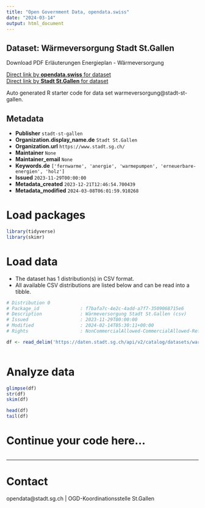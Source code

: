 ```yaml
---
title: "Open Government Data, opendata.swiss"
date: "2024-03-14"
output: html_document
---
```


## Dataset: Wärmeversorgung Stadt St.Gallen

Download PDF Erläuterungen Energieplan - Wärmeversorgung	

[Direct link by **opendata.swiss** for dataset](https://opendata.swiss/de/dataset/warmeversorgung)<br>
[Direct link by **Stadt St.Gallen** for dataset](https://daten.stadt.sg.ch/explore/dataset/warmeversorgung/)

Auto generated R starter code for data set warmeversorgung@stadt-st-gallen.

## Metadata

- **Publisher** `stadt-st-gallen`
- **Organization.display_name.de** `Stadt St.Gallen`
- **Organization.url** `https://www.stadt.sg.ch/`
- **Maintainer** `None`
- **Maintainer_email** `None`
- **Keywords.de** `['fernwarme', 'anergie', 'warmepumpen', 'erneuerbare-energien', 'holz']`
- **Issued** `2023-11-29T00:00:00`
- **Metadata_created** `2023-12-21T12:46:54.700439`
- **Metadata_modified** `2024-03-08T06:01:59.910268`


# Load packages

```r

library(tidyverse)
library(skimr)

```

# Load data

-   The dataset has 1 distribution(s) in CSV format.
-   All available CSV distributions are listed below and can be read into a tibble.

```r

# Distribution 0
# Package_id               : f7bafa7c-4e2c-4add-a7f7-3509068715e6
# Description              : Wärmeversorgung Stadt St.Gallen (csv)
# Issued                   : 2023-11-29T00:00:00
# Modified                 : 2024-02-14T05:30:11+00:00
# Rights                   : NonCommercialAllowed-CommercialAllowed-ReferenceRequired

df <- read_delim('https://daten.stadt.sg.ch/api/v2/catalog/datasets/warmeversorgung/exports/csv')



```

# Analyze data

```r

glimpse(df)
str(df)
skim(df)

head(df)
tail(df)

```

# Continue your code here...

```r

```

------------------------------------------------------------------------

# Contact

opendata@stadt.sg.ch | OGD-Koordinationsstelle St.Gallen
